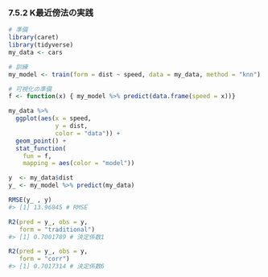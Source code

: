 ### 7.5.2 K最近傍法の実践

```r
# 準備
library(caret)
library(tidyverse)
my_data <- cars

# 訓練
my_model <- train(form = dist ~ speed, data = my_data, method = "knn")

# 可視化の準備
f <- function(x) { my_model %>% predict(data.frame(speed = x))}
```

```r
my_data %>%
  ggplot(aes(x = speed,
             y = dist,
             color = "data")) +
  geom_point() +
  stat_function(
    fun = f,
    mapping = aes(color = "model"))
```

```r
y  <- my_data$dist
y_ <- my_model %>% predict(my_data)

RMSE(y_ , y)
#> [1] 13.96845 # RMSE

R2(pred = y_, obs = y,
   form = "traditional")
#> [1] 0.7001789 # 決定係数1

R2(pred = y_, obs = y,
   form = "corr")
#> [1] 0.7017314 # 決定係数6
```

